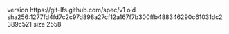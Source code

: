 version https://git-lfs.github.com/spec/v1
oid sha256:1277fd4fd7c2c97d898a27cf12a167f7b300ffb488346290c61031dc2389c521
size 2558
